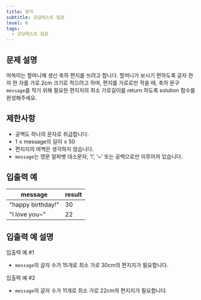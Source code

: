 ```yaml
---
title: 편지
subtitle: 코딩테스트 입문
level: 0
tags:
  - 코딩테스트 입문
---
```


## 문제 설명

머쓱이는 할머니께 생신 축하 편지를 쓰려고 합니다. 할머니가 보시기 편하도록 글자 한 자 한 자를 가로 2cm 크기로 적으려고 하며, 편지를 가로로만 적을 때, 축하 문구 `message`를 적기 위해 필요한 편지지의 최소 가로길이를 return 하도록 solution 함수를 완성해주세요.

## 제한사항

- 공백도 하나의 문자로 취급합니다.
- 1 ≤ message의 길이 ≤ 50
- 편지지의 여백은 생각하지 않습니다.
- `message`는 영문 알파벳 대소문자, ‘!’, ‘~’ 또는 공백으로만 이루어져 있습니다.

## 입출력 예

| message           | result |
| ----------------- | ------ |
| "happy birthday!" | 30     |
| "I love you~"     | 22     |

## 입출력 예 설명

입출력 예 #1

- `message`의 글자 수가 15개로 최소 가로 30cm의 편지지가 필요합니다.

입출력 예 #2

- `message`의 글자 수가 11개로 최소 가로 22cm의 편지지가 필요합니다.
